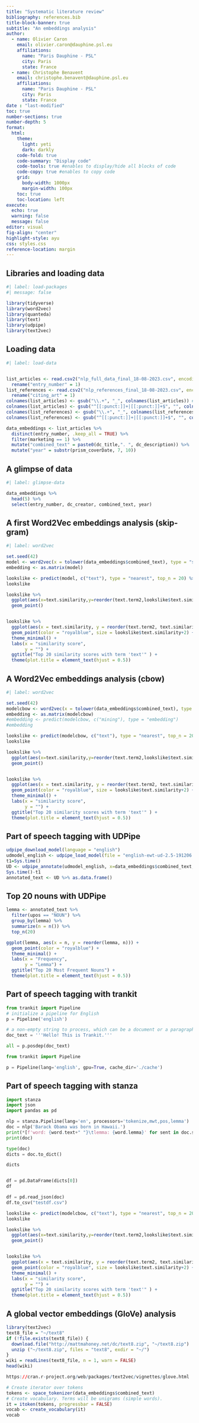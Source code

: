 ```yaml
---
title: "Systematic literature review"
bibliography: references.bib
title-block-banner: true
subtitle: "An embeddings analysis"
author:
  - name: Olivier Caron
    email: olivier.caron@dauphine.psl.eu
    affiliations: 
      name: "Paris Dauphine - PSL"
      city: Paris
      state: France
  - name: Christophe Benavent
    email: christophe.benavent@dauphine.psl.eu
    affiliations: 
      name: "Paris Dauphine - PSL"
      city: Paris
      state: France
date : "last-modified"
toc: true
number-sections: true
number-depth: 5
format:
  html:
    theme:
      light: yeti
      dark: darkly
    code-fold: true
    code-summary: "Display code"
    code-tools: true #enables to display/hide all blocks of code
    code-copy: true #enables to copy code
    grid:
      body-width: 1000px
      margin-width: 100px
    toc: true
    toc-location: left
execute:
  echo: true
  warning: false
  message: false
editor: visual
fig-align: "center"
highlight-style: ayu
css: styles.css
reference-location: margin
---
```


## Libraries and loading data

```r
#| label: load-packages
#| message: false

library(tidyverse)
library(word2vec)
library(quanteda)
library(text)
library(udpipe)
library(text2vec)
```

## Loading data

```r
#| label: load-data


list_articles <- read.csv2("nlp_full_data_final_18-08-2023.csv", encoding = "UTF-8") %>%
  rename("entry_number" = 1)
list_references <- read.csv2("nlp_references_final_18-08-2023.csv", encoding = "UTF-8") %>%
  rename("citing_art" = 1)
colnames(list_articles) <- gsub("\\.+", "_", colnames(list_articles)) # <1>
colnames(list_articles) <- gsub("^[[:punct:]]+|[[:punct:]]+$", "", colnames(list_articles)) # <2>
colnames(list_references) <- gsub("\\.+", "_", colnames(list_references))
colnames(list_references) <- gsub("^[[:punct:]]+|[[:punct:]]+$", "", colnames(list_references))

data_embeddings <- list_articles %>%
  distinct(entry_number, .keep_all = TRUE) %>%
  filter(marketing == 1) %>%
  mutate("combined_text" = paste0(dc_title,". ", dc_description)) %>%
  mutate("year" = substr(prism_coverDate, 7, 10))
```

## A glimpse of data

```r
#| label: glimpse-data

data_embeddings %>%
  head(5) %>%
  select(entry_number, dc_creator, combined_text, year)
```

## A first Word2Vec embeddings analysis (skip-gram)

```r
#| label: word2vec

set.seed(42)
model <- word2vec(x = tolower(data_embeddings$combined_text), type = "skip-gram", dim = 100, iter = 100,, verbose=10, stopwords = stopwords("english"), window = "7")
embedding <- as.matrix(model)


```

```r
lookslike <- predict(model, c("text"), type = "nearest", top_n = 20) %>% as.data.frame()
lookslike

lookslike %>%
  ggplot(aes(x=text.similarity,y=reorder(text.term2,lookslike$text.similarity)))+
  geom_point()


lookslike %>%
  ggplot(aes(x = text.similarity, y = reorder(text.term2, text.similarity))) +
  geom_point(color = "royalblue", size = lookslike$text.similarity+2) +
  theme_minimal() +
  labs(x = "similarity score",
       y = "") +
  ggtitle("Top 20 similarity scores with term 'text'" ) +
  theme(plot.title = element_text(hjust = 0.5))
```

## A Word2Vec embeddings analysis (cbow)

```r
#| label: word2vec

set.seed(42)
modelcbow <- word2vec(x = tolower(data_embeddings$combined_text), type = "cbow", dim = 100, iter = 100,, verbose=10, stopwords = stopwords("english"), window = "7")
embedding <- as.matrix(modelcbow)
#embedding <- predict(modelcbow, c("mining"), type = "embedding")
#embedding
```

```r
lookslike <- predict(modelcbow, c("text"), type = "nearest", top_n = 20) %>% as.data.frame()
lookslike

lookslike %>%
  ggplot(aes(x=text.similarity,y=reorder(text.term2,lookslike$text.similarity)))+
  geom_point()


lookslike %>%
  ggplot(aes(x = text.similarity, y = reorder(text.term2, text.similarity))) +
  geom_point(color = "royalblue", size = lookslike$text.similarity+2) +
  theme_minimal() +
  labs(x = "similarity score",
       y = "") +
  ggtitle("Top 20 similarity scores with term 'text'" ) +
  theme(plot.title = element_text(hjust = 0.5))
```

## Part of speech tagging with UDPipe

```r
udpipe_download_model(language = "english")
udmodel_english <- udpipe_load_model(file = "english-ewt-ud-2.5-191206.udpipe")
t1=Sys.time()
UD <- udpipe_annotate(udmodel_english, x=data_embeddings$combined_text, trace =40, parallel.cores = 6)
Sys.time()-t1
annotated_text <- UD %>% as.data.frame()
```

## Top 20 nouns with UDPipe

```r

lemma <- annotated_text %>%
  filter(upos == "NOUN") %>%
  group_by(lemma) %>%
  summarize(n = n()) %>%
  top_n(20)

ggplot(lemma, aes(x = n, y = reorder(lemma, n))) +
  geom_point(color = "royalblue") +
  theme_minimal() +
  labs(x = "Frequency",
       y = "Lemma") +
  ggtitle("Top 20 Most Frequent Nouns") +
  theme(plot.title = element_text(hjust = 0.5))

```

## Part of speech tagging with trankit

```python
from trankit import Pipeline
# initialize a pipeline for English
p = Pipeline('english')

# a non-empty string to process, which can be a document or a paragraph with multiple sentences
doc_text = '''Hello! This is Trankit.'''

all = p.posdep(doc_text)
```

```python
from trankit import Pipeline

p = Pipeline(lang='english', gpu=True, cache_dir='./cache')
```

## 

## Part of speech tagging with stanza

```python
import stanza
import json
import pandas as pd

nlp = stanza.Pipeline(lang='en', processors='tokenize,mwt,pos,lemma')
doc = nlp('Barack Obama was born in Hawaii.')
print(*[f'word: {word.text+" "}\tlemma: {word.lemma}' for sent in doc.sentences for word in sent.words], sep='\n')
print(doc)

type(doc)
dicts = doc.to_dict()

dicts 


df = pd.DataFrame(dicts[0])
df

df = pd.read_json(doc)
df.to_csv("testdf.csv")
```

```r
lookslike <- predict(modelcbow, c("text"), type = "nearest", top_n = 20) %>% as.data.frame()
lookslike

lookslike %>%
  ggplot(aes(x=text.similarity,y=reorder(text.term2,lookslike$text.similarity)))+
  geom_point()


lookslike %>%
  ggplot(aes(x = text.similarity, y = reorder(text.term2, text.similarity))) +
  geom_point(color = "royalblue", size = lookslike$text.similarity+2) +
  theme_minimal() +
  labs(x = "similarity score",
       y = "") +
  ggtitle("Top 20 similarity scores with term 'text'" ) +
  theme(plot.title = element_text(hjust = 0.5))
```

## A global vector embeddings (GloVe) analysis

```r
library(text2vec)
text8_file = "~/text8"
if (!file.exists(text8_file)) {
  download.file("http://mattmahoney.net/dc/text8.zip", "~/text8.zip")
  unzip ("~/text8.zip", files = "text8", exdir = "~/")
}
wiki = readLines(text8_file, n = 1, warn = FALSE)
head(wiki)

https://cran.r-project.org/web/packages/text2vec/vignettes/glove.html
```

```r
# Create iterator over tokens
tokens <- space_tokenizer(data_embeddings$combined_text)
# Create vocabulary. Terms will be unigrams (simple words).
it = itoken(tokens, progressbar = FALSE)
vocab <- create_vocabulary(it)
vocab
```
